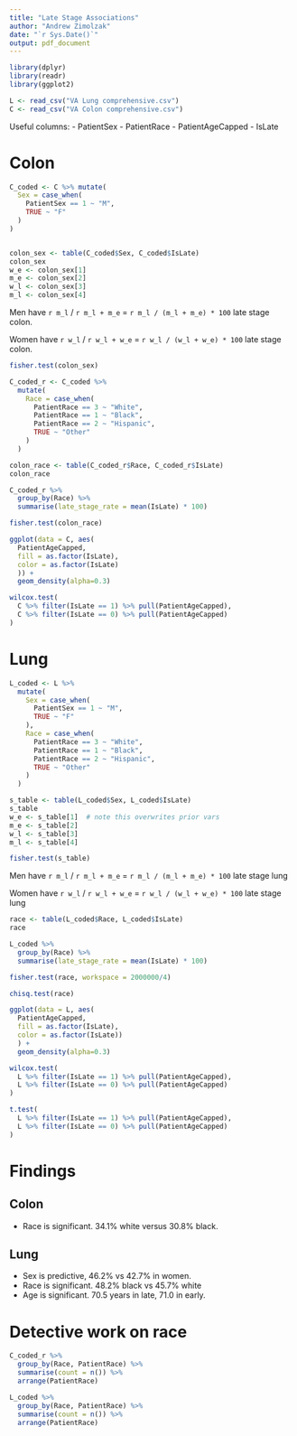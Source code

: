 ```yaml
---
title: "Late Stage Associations"
author: "Andrew Zimolzak"
date: "`r Sys.Date()`"
output: pdf_document
---
```


```r
library(dplyr)
library(readr)
library(ggplot2)
```

```r
L <- read_csv("VA Lung comprehensive.csv")
C <- read_csv("VA Colon comprehensive.csv")

```

Useful columns:
- PatientSex
- PatientRace
- PatientAgeCapped
- IsLate

# Colon

```r
C_coded <- C %>% mutate(
  Sex = case_when(
    PatientSex == 1 ~ "M",
    TRUE ~ "F"
  )
)


colon_sex <- table(C_coded$Sex, C_coded$IsLate)
colon_sex
w_e <- colon_sex[1]
m_e <- colon_sex[2]
w_l <- colon_sex[3]
m_l <- colon_sex[4]
```
Men have `r m_l` / `r m_l + m_e` = `r m_l / (m_l + m_e) * 100` late stage colon.

Women have `r w_l` / `r w_l + w_e` = `r w_l / (w_l + w_e) * 100` late stage colon.

```r
fisher.test(colon_sex)
```

```r
C_coded_r <- C_coded %>%
  mutate(
    Race = case_when(
      PatientRace == 3 ~ "White",
      PatientRace == 1 ~ "Black",
      PatientRace == 2 ~ "Hispanic",
      TRUE ~ "Other"
    )
  )

colon_race <- table(C_coded_r$Race, C_coded_r$IsLate)
colon_race
```
```r
C_coded_r %>%
  group_by(Race) %>%
  summarise(late_stage_rate = mean(IsLate) * 100)
```

```r
fisher.test(colon_race)
```


```r
ggplot(data = C, aes(
  PatientAgeCapped,
  fill = as.factor(IsLate),
  color = as.factor(IsLate)
  )) +
  geom_density(alpha=0.3)
```
```r
wilcox.test(
  C %>% filter(IsLate == 1) %>% pull(PatientAgeCapped),
  C %>% filter(IsLate == 0) %>% pull(PatientAgeCapped)
)
```






# Lung

```r
L_coded <- L %>%
  mutate(
    Sex = case_when(
      PatientSex == 1 ~ "M",
      TRUE ~ "F"
    ),
    Race = case_when(
      PatientRace == 3 ~ "White",
      PatientRace == 1 ~ "Black",
      PatientRace == 2 ~ "Hispanic",
      TRUE ~ "Other"
    )
  )
```


```r
s_table <- table(L_coded$Sex, L_coded$IsLate)
s_table
w_e <- s_table[1]  # note this overwrites prior vars
m_e <- s_table[2]
w_l <- s_table[3]
m_l <- s_table[4]

fisher.test(s_table)
```
Men have `r m_l` / `r m_l + m_e` = `r m_l / (m_l + m_e) * 100` late stage lung

Women have `r w_l` / `r w_l + w_e` = `r w_l / (w_l + w_e) * 100` late stage lung


```r
race <- table(L_coded$Race, L_coded$IsLate)
race

L_coded %>%
  group_by(Race) %>%
  summarise(late_stage_rate = mean(IsLate) * 100)

fisher.test(race, workspace = 2000000/4)

chisq.test(race)

```

```r
ggplot(data = L, aes(
  PatientAgeCapped,
  fill = as.factor(IsLate),
  color = as.factor(IsLate))
  ) +
  geom_density(alpha=0.3)

```

```r
wilcox.test(
  L %>% filter(IsLate == 1) %>% pull(PatientAgeCapped),
  L %>% filter(IsLate == 0) %>% pull(PatientAgeCapped)
)

t.test(
  L %>% filter(IsLate == 1) %>% pull(PatientAgeCapped),
  L %>% filter(IsLate == 0) %>% pull(PatientAgeCapped)
)
```





# Findings

## Colon

- Race is significant. 34.1% white versus 30.8% black.

## Lung

- Sex is predictive, 46.2% vs 42.7% in women.
- Race is significant. 48.2% black vs 45.7% white
- Age is significant. 70.5 years in late, 71.0 in early.





# Detective work on race

```r
C_coded_r %>%
  group_by(Race, PatientRace) %>%
  summarise(count = n()) %>%
  arrange(PatientRace)

L_coded %>%
  group_by(Race, PatientRace) %>%
  summarise(count = n()) %>%
  arrange(PatientRace)

```

